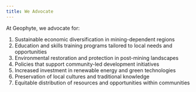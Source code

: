 ```yaml
---
title: We Advocate
---
```


At Geophyte, we advocate for:

1. Sustainable economic diversification in mining-dependent regions
2. Education and skills training programs tailored to local needs and opportunities
3. Environmental restoration and protection in post-mining landscapes
4. Policies that support community-led development initiatives
5. Increased investment in renewable energy and green technologies
6. Preservation of local cultures and traditional knowledge
7. Equitable distribution of resources and opportunities within communities
